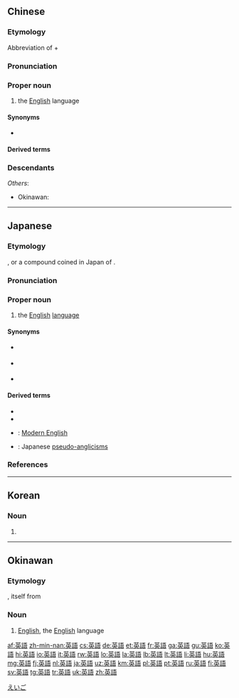 {{also|英语}}
==Chinese==
{{zh-forms|s=英语}}
{{wikipedia|lang=zh}}

===Etymology===
Abbreviation of {{zh-l|英格蘭|England}} + {{zh-l|語|speech, language}}

===Pronunciation===
{{zh-pron
|m=yīngyǔ
|ma=zh-yīngyǔ.ogg
|c=jing1 jyu5
|h=pfs=Yîn-ngî
|md=Ĭng-ngṳ̄
|mn=qz:Eng-gír/kh,zz:Eng-gí/tp,xm:Eng-gú
|w=1in nyy
|cat=pn
}}

===Proper noun===
{{zh-proper noun}}

# the [[English]] language
#: {{zh-x|以 英語 為 母語 的 人|native '''English''' speaker}}
#: {{zh-x|英語 國家|'''English-speaking''' country}}
#: {{zh-x|我 會 說 英語。|I can speak '''English'''.}}
#: {{zh-x|你 會 說 英語 嗎？|Can you speak '''English'''?}}

====Synonyms====
* {{zh-l|英文|Yīngwén}}

====Derived terms====
{{zh-der|古英語|美國英語|美式英語|現代英語|英國英語|英式英語|洋涇浜英語|英語民族}}

===Descendants===
{{CJKV||s=英%語|えい%ご|영어|Anh ngữ}}
''Others'':
* Okinawan: {{l|ryu|英語|tr=yeego}}

{{zh-cat|English|Beginning}}

----

==Japanese==
{{wikipedia|lang=ja}}

===Etymology===
{{ja-kanjitab|えい|ご|yomi=o}}
{{bor|ja|zh|英語|sort=えいご}}, or a compound coined in Japan of {{suffix|ja|英|tr1=ei|t1=[[England]]|語|tr2=-go|t2=[[language]]}}.

===Pronunciation===
{{ja-pron|yomi=o|えいご|acc=0|acc_ref=NHK,DJR,SMK5}}

===Proper noun===
{{ja-pos|proper|えいご}}

# the [[English]] [[language]]
#: {{ja-usex|私は'''英%語'''で話すことが出%来ます。|^わたし は '''えい%ご''' で はなす こと が で%きます。|I can speak in '''English'''.}}
#: {{ja-usex|貴%方は'''英%語'''が話せますか？|^あ%なた は '''えい%ご''' が はなせます か？|Can you speak '''English'''?}}

====Synonyms====
{{syn-top}}
* {{qualifier|obsolete}} {{ja-r|英%吉%利%語|^い%ぎ%りす%ご}}
* {{qualifier|obsolete}} {{ja-r|イギリス語|^イギリスご}}
* {{qualifier|informal}} {{ja-r|イングリッシュ|^イングリッシュ}}
{{syn-bottom}}

====Derived terms====
{{der-top}}
* {{ja-r|英%語 ノート|^えい%ご ^ノート}}
* {{ja-r|英%語 日%記|^え%いご にっ%き}}
* {{ja-r|現%代 英%語|^げん%だい ^えい%ご}}: [[Modern English]]
* {{ja-r|和%製 英%語|わ%せい えい%ご}}: Japanese [[pseudo-anglicism]]s
{{der-bottom}}

===References===
<references />

[[Category:Japanese basic words|えいご]]
{{catlangcode|ja|English|Languages|sort=えいご}}

----

==Korean==
{{ko-hanjatab}}

===Noun===
{{ko-noun|hangeul=영어}}

# {{hanja form of|영어|the [[English]] language}}

----

==Okinawan==

===Etymology===
{{borrowing|ryu|ja|英語|tr=えいご, eigo}}, itself from {{etyl|zh|ryu|sort=えいご}} {{m|zh|英語|tr=yīngyǔ}}

===Noun===
{{head|ryu|noun|hiragana|いぇーご|romaji|yēgo}}

# [[English]], the [[English]] language

[[af:英語]]
[[zh-min-nan:英語]]
[[cs:英語]]
[[de:英語]]
[[et:英語]]
[[fr:英語]]
[[ga:英語]]
[[gu:英語]]
[[ko:英語]]
[[hi:英語]]
[[io:英語]]
[[it:英語]]
[[rw:英語]]
[[lo:英語]]
[[la:英語]]
[[lb:英語]]
[[lt:英語]]
[[li:英語]]
[[hu:英語]]
[[mg:英語]]
[[fj:英語]]
[[nl:英語]]
[[ja:英語]]
[[uz:英語]]
[[km:英語]]
[[pl:英語]]
[[pt:英語]]
[[ru:英語]]
[[fi:英語]]
[[sv:英語]]
[[tg:英語]]
[[tr:英語]]
[[uk:英語]]
[[zh:英語]]